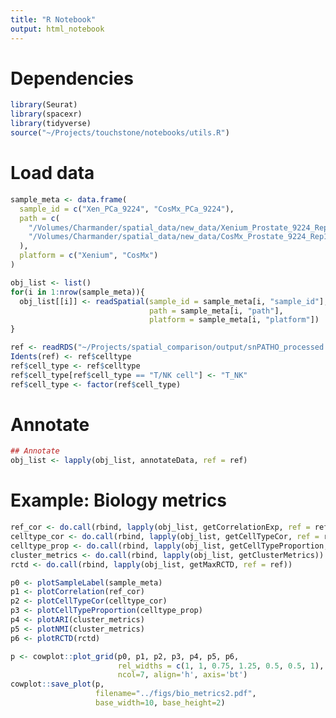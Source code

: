 ```yaml
---
title: "R Notebook"
output: html_notebook
---
```


# Dependencies
```r
library(Seurat)
library(spacexr)
library(tidyverse)
source("~/Projects/touchstone/notebooks/utils.R")
```

# Load data
```r
sample_meta <- data.frame(
  sample_id = c("Xen_PCa_9224", "CosMx_PCa_9224"),
  path = c(
    "/Volumes/Charmander/spatial_data/new_data/Xenium_Prostate_9224_Rep1/",
    "/Volumes/Charmander/spatial_data/new_data/CosMx_Prostate_9224_Rep1/"
  ),
  platform = c("Xenium", "CosMx")
)
```

```r
obj_list <- list()
for(i in 1:nrow(sample_meta)){
  obj_list[[i]] <- readSpatial(sample_id = sample_meta[i, "sample_id"],
                               path = sample_meta[i, "path"],
                               platform = sample_meta[i, "platform"])
}

ref <- readRDS("~/Projects/spatial_comparison/output/snPATHO_processed.rds")
Idents(ref) <- ref$celltype
ref$cell_type <- ref$celltype
ref$cell_type[ref$cell_type == "T/NK cell"] <- "T_NK"
ref$cell_type <- factor(ref$cell_type)
```

# Annotate
```r
## Annotate
obj_list <- lapply(obj_list, annotateData, ref = ref)
```

#  Example: Biology metrics
```r
ref_cor <- do.call(rbind, lapply(obj_list, getCorrelationExp, ref = ref))
celltype_cor <- do.call(rbind, lapply(obj_list, getCellTypeCor, ref = ref))
celltype_prop <- do.call(rbind, lapply(obj_list, getCellTypeProportion, ref=ref))
cluster_metrics <- do.call(rbind, lapply(obj_list, getClusterMetrics))
rctd <- do.call(rbind, lapply(obj_list, getMaxRCTD, ref = ref))
```


```r
p0 <- plotSampleLabel(sample_meta)
p1 <- plotCorrelation(ref_cor)
p2 <- plotCellTypeCor(celltype_cor)
p3 <- plotCellTypeProportion(celltype_prop)
p4 <- plotARI(cluster_metrics)
p5 <- plotNMI(cluster_metrics)
p6 <- plotRCTD(rctd)
```

```r
p <- cowplot::plot_grid(p0, p1, p2, p3, p4, p5, p6,
                        rel_widths = c(1, 1, 0.75, 1.25, 0.5, 0.5, 1),
                        ncol=7, align='h', axis='bt')
cowplot::save_plot(p,
                   filename="../figs/bio_metrics2.pdf",
                   base_width=10, base_height=2)
```

